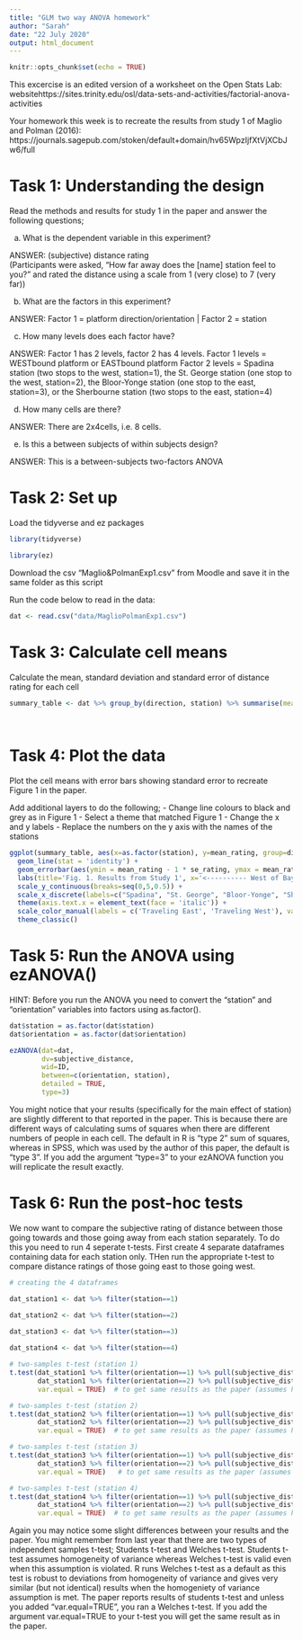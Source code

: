 ```yaml
---
title: "GLM two way ANOVA homework"
author: "Sarah"
date: "22 July 2020"
output: html_document
---
```


```r
knitr::opts_chunk$set(echo = TRUE)
```

This excercise is an edited version of a worksheet on the Open Stats Lab: websitehttps://sites.trinity.edu/osl/data-sets-and-activities/factorial-anova-activities

Your homework this week is to recreate the results from study 1 of Maglio and Polman (2016): https://journals.sagepub.com/stoken/default+domain/hv65WpzIjfXtVjXCbJw6/full 

# Task 1: Understanding the design

Read the methods and results for study 1 in the paper and answer the following questions;

a) What is the dependent variable in this experiment?

ANSWER: (subjective) distance rating  
(Participants were asked, “How far away does the [name] station feel
to you?” and rated the distance using a scale from 1 (very
close) to 7 (very far))

b) What are the factors in this experiment? 

ANSWER: Factor 1 = platform direction/orientation | Factor 2 = station 

c) How many levels does each factor have?

ANSWER: Factor 1 has 2 levels, factor 2 has 4 levels.
Factor 1 levels = WESTbound platform or EASTbound platform
Factor 2 levels =  Spadina station (two stops to the west, station=1), the St. George station (one stop to the west, station=2), the Bloor-Yonge station (one stop to the east, station=3), or the Sherbourne station (two stops to the east, station=4)

d) How many cells are there?

ANSWER: There are 2x4cells, i.e. 8 cells.

e) Is this a between subjects of within subjects design? 

ANSWER: This is a between-subjects two-factors ANOVA


# Task 2: Set up 

Load the tidyverse and ez packages

```r
library(tidyverse)

library(ez)
```

Download the csv "Maglio&PolmanExp1.csv" from Moodle and save it in the same folder as this script

Run the code below to read in the data:

```r
dat <- read.csv("data/MaglioPolmanExp1.csv") 
```


# Task 3: Calculate cell means 

Calculate the mean, standard deviation and standard error of distance rating for each cell

```r
summary_table <- dat %>% group_by(direction, station) %>% summarise(mean_rating=mean(subjective_distance), 
                                                                        sd_rating=sd(subjective_distance), 
                                                                        se_rating=sd_rating/sqrt(n()))

```

# Task 4: Plot the data 

Plot the cell means with error bars showing standard error to recreate Figure 1 in the paper. 

Add additional layers to do the following; 
- Change line colours to black and grey as in Figure 1
- Select a theme that matched Figure 1
- Change the x and y labels
- Replace the numbers on the y axis with the names of the stations

```r
ggplot(summary_table, aes(x=as.factor(station), y=mean_rating, group=direction, colour=direction)) +
  geom_line(stat = 'identity') +
  geom_errorbar(aes(ymin = mean_rating - 1 * se_rating, ymax = mean_rating + 1 * se_rating, colour=direction), width=0.1) +
  labs(title='Fig. 1. Results from Study 1', x='<---------- West of Bay ----------- Bay ---------- East of Bay ---------->', y='Subjective Distance') +
  scale_y_continuous(breaks=seq(0,5,0.5)) +
  scale_x_discrete(labels=c("Spadina", "St. George", "Bloor-Yonge", "Sherbourne")) +
  theme(axis.text.x = element_text(face = 'italic')) +
  scale_color_manual(labels = c('Traveling East', 'Traveling West'), values = c('grey', 'black')) +
  theme_classic()

```

# Task 5: Run the ANOVA using ezANOVA()

HINT: Before you run the ANOVA you need to convert the "station" and "orientation" variables into factors using as.factor(). 

```r
dat$station = as.factor(dat$station)
dat$orientation = as.factor(dat$orientation)

ezANOVA(dat=dat,
        dv=subjective_distance,
        wid=ID,
        between=c(orientation, station),
        detailed = TRUE, 
        type=3)

```

You might notice that your results (specifically for the main effect of station) are slightly different to that reported in the paper. This is because there are different ways of calculating sums of squares when there are different numbers of people in each cell. The default in R is "type 2" sum of squares, whereas in SPSS, which was used by the author of this paper, the default is "type 3". If you add the argument "type=3" to your ezANOVA function you will replicate the result exactly. 

# Task 6: Run the post-hoc tests 

We now want to compare the subjective rating of distance between those going towards and those going away from each station separately. To do this you need to run 4 seperate t-tests. First create 4 separate dataframes containing data for each station only. THen run the appropriate t-test to compare distance ratings of those going east to those going west.

```r
# creating the 4 dataframes

dat_station1 <- dat %>% filter(station==1)

dat_station2 <- dat %>% filter(station==2)
  
dat_station3 <- dat %>% filter(station==3)

dat_station4 <- dat %>% filter(station==4)

```

```r
# two-samples t-test (station 1)
t.test(dat_station1 %>% filter(orientation==1) %>% pull(subjective_distance),
       dat_station1 %>% filter(orientation==2) %>% pull(subjective_distance),
       var.equal = TRUE)  # to get same results as the paper (assumes homogeneity of variance)

```

```r
# two-samples t-test (station 2)
t.test(dat_station2 %>% filter(orientation==1) %>% pull(subjective_distance),
       dat_station2 %>% filter(orientation==2) %>% pull(subjective_distance),
       var.equal = TRUE)  # to get same results as the paper (assumes homogeneity of variance)

```

```r
# two-samples t-test (station 3)
t.test(dat_station3 %>% filter(orientation==1) %>% pull(subjective_distance),
       dat_station3 %>% filter(orientation==2) %>% pull(subjective_distance),
       var.equal = TRUE)   # to get same results as the paper (assumes homogeneity of variance)

```

```r
# two-samples t-test (station 4)
t.test(dat_station4 %>% filter(orientation==1) %>% pull(subjective_distance),
       dat_station4 %>% filter(orientation==2) %>% pull(subjective_distance),
       var.equal = TRUE)  # to get same results as the paper (assumes homogeneity of variance)

```


Again you may notice some slight differences between your results and the paper. You might remember from last year that there are two types of independent samples t-test; Students t-test and Welches t-test. Students t-test assumes homogeneity of variance whereas Welches t-test is valid even when this assumption is violated. R runs Welches t-test as a default as this test is robust to deviations from homogeneity of variance and gives very similar (but not identical) results when the homogeniety of variance assumption is met. The paper reports results of students t-test and unless you added "var.equal=TRUE", you ran a Welches t-test. If you add the argument var.equal=TRUE to your t-test you will get the same result as in the paper.


